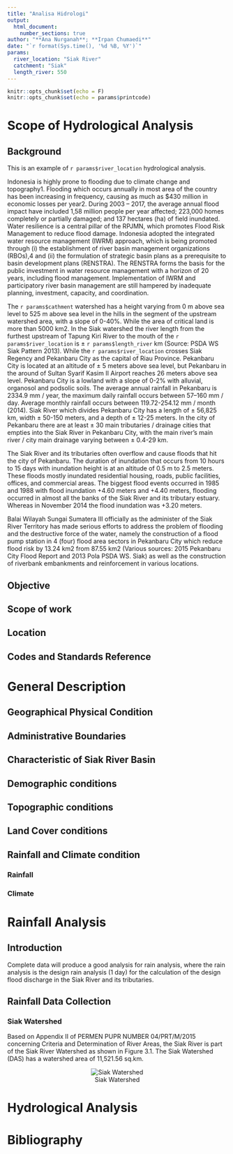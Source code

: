 ```yaml
---
title: "Analisa Hidrologi"
output: 
  html_document:
    number_sections: true
author: "**Ana Nurganah**; **Irpan Chumaedi**"
date: "`r format(Sys.time(), '%d %B, %Y')`"
params:
  river_location: "Siak River"
  catchment: "Siak"
  length_river: 550
---
```


```r
knitr::opts_chunk$set(echo = F)
knitr::opts_chunk$set(echo = params$printcode)
```

# Scope of Hydrological Analysis

## Background

This is an example of `r params$river_location` hydrological analysis.

Indonesia is highly prone to flooding due to climate change and topography1. Flooding which occurs annually in most area of the country has been increasing in frequency, causing as much as \$430 million in economic losses per year2. During 2003 -- 2017, the average annual flood impact have included 1,58 million people per year affected; 223,000 homes completely or partially damaged; and 137 hectares (ha) of field inundated. Water resilience is a central pillar of the RPJMN, which promotes Flood Risk Management to reduce flood damage. Indonesia adopted the integrated water resource management (IWRM) approach, which is being promoted through (i) the establishment of river basin management organizations (RBOs),4 and (ii) the formulation of strategic basin plans as a prerequisite to basin development plans (RENSTRA). The RENSTRA forms the basis for the public investment in water resource management with a horizon of 20 years, including flood management. Implementation of IWRM and participatory river basin management are still hampered by inadequate planning, investment, capacity, and coordination.

The `r params$cathment` watershed has a height varying from 0 m above sea level to 525 m above sea level in the hills in the segment of the upstream watershed area, with a slope of 0-40%. While the area of critical land is more than 5000 km2. In the Siak watershed the river length from the furthest upstream of Tapung Kiri River to the mouth of the `r params$river_location` is ± `r params$length_river` km (Source: PSDA WS Siak Pattern 2013). While the `r params$river_location` crosses Siak Regency and Pekanbaru City as the capital of Riau Province. Pekanbaru City is located at an altitude of ± 5 meters above sea level, but Pekanbaru in the around of Sultan Syarif Kasim II Airport reaches 26 meters above sea level. Pekanbaru City is a lowland with a slope of 0-2% with alluvial, organosol and podsolic soils. The average annual rainfall in Pekanbaru is 2334.9 mm / year, the maximum daily rainfall occurs between 57--160 mm / day. Average monthly rainfall occurs between 119.72-254.12 mm / month (2014). Siak River which divides Pekanbaru City has a length of ± 56,825 km, width ± 50-150 meters, and a depth of ± 12-25 meters. In the city of Pekanbaru there are at least ± 30 main tributaries / drainage cities that empties into the Siak River in Pekanbaru City, with the main river's main river / city main drainage varying between ± 0.4-29 km.

The Siak River and its tributaries often overflow and cause floods that hit the city of Pekanbaru. The duration of inundation that occurs from 10 hours to 15 days with inundation height is at an altitude of 0.5 m to 2.5 meters. These floods mostly inundated residential housing, roads, public facilities, offices, and commercial areas. The biggest flood events occurred in 1985 and 1988 with flood inundation +4.60 meters and +4.40 meters, flooding occurred in almost all the banks of the Siak River and its tributary estuary. Whereas in November 2014 the flood inundation was +3.20 meters.

Balai Wilayah Sungai Sumatera III officially as the administer of the Siak River Territory has made serious efforts to address the problem of flooding and the destructive force of the water, namely the construction of a flood pump station in 4 (four) flood area sectors in Pekanbaru City which reduce flood risk by 13.24 km2 from 87.55 km2 (Various sources: 2015 Pekanbaru City Flood Report and 2013 Pola PSDA WS. Siak) as well as the construction of riverbank embankments and reinforcement in various locations.

## Objective

## Scope of work

## Location

## Codes and Standards Reference

# General Description

## Geographical Physical Condition

## Administrative Boundaries

## Characteristic of Siak River Basin

## Demographic conditions

## Topographic conditions

## Land Cover conditions

## Rainfall and Climate condition

### Rainfall

### Climate

# Rainfall Analysis

## Introduction

Complete data will produce a good analysis for rain analysis, where the rain analysis is the design rain analysis (1 day) for the calculation of the design flood discharge in the Siak River and its tributaries.

## Rainfall Data Collection

### Siak Watershed

Based on Appendix II of PERMEN PUPR NUMBER 04/PRT/M/2015 concerning Criteria and Determination of River Areas, the Siak River is part of the Siak River Watershed as shown in Figure 3.1. The Siak Watershed (DAS) has a watershed area of 11,521.56 sq.km.

<center>

![Siak Watershed](images/watershed_permenpupr-01.jpg)

</center>


# Hydrological Analysis

# Bibliography

<!-- This is an R Markdown document. Markdown is a simple formatting syntax for authoring HTML, PDF, and MS Word documents. For more details on using R Markdown see <http://rmarkdown.rstudio.com>. -->

<!-- When you click the **Knit** button a document will be generated that includes both content as well as the output of any embedded R code chunks within the document. You can embed an R code chunk like this: -->

<!-- ```{r cars} -->

<!-- summary(cars) -->

<!-- ``` -->

<!-- ## Including Plots -->

<!-- You can also embed plots, for example: -->

<!-- ```{r pressure, echo=FALSE} -->

<!-- plot(pressure) -->

<!-- ``` -->

<!-- Note that the `echo = FALSE` parameter was added to the code chunk to prevent printing of the R code that generated the plot. -->
